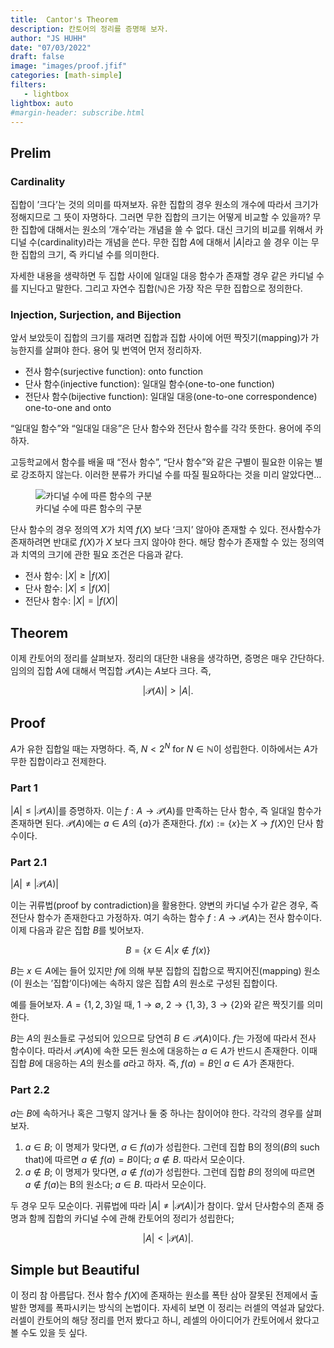 ```yaml
---
title:  Cantor's Theorem
description: 칸토어의 정리를 증명해 보자.  
author: "JS HUHH"
date: "07/03/2022"
draft: false
image: "images/proof.jfif"
categories: [math-simple]
filters:
   - lightbox
lightbox: auto
#margin-header: subscribe.html
---
```


## Prelim

### Cardinality
집합이 '크다'는 것의 의미를 따져보자. 유한 집합의 경우 원소의 개수에 따라서 크기가 정해지므로 그 뜻이 자명하다. 그러면 무한 집합의 크기는 어떻게 비교할 수 있을까? 무한 집합에 대해서는 원소의 '개수'라는 개념을 쓸 수 없다. 대신 크기의 비교를 위해서 카디널 수(cardinality)라는 개념을 쓴다. 무한 집합 $A$에 대해서 $|A|$라고 쓸 경우 이는 무한 집합의 크기, 즉 카디널 수를 의미한다. 

자세한 내용을 생략하면 두 집합 사이에 일대일 대응 함수가 존재할 경우 같은 카디널 수를 지닌다고 말한다. 그리고 자연수 집합($\mathbb N$)은 가장 작은 무한 집합으로 정의한다. 

### Injection, Surjection, and Bijection 

앞서 보았듯이 집합의 크기를 재려면 집합과 집합 사이에 어떤 짝짓기(mapping)가 가능한지를 살펴야 한다. 용어 및 번역어 먼저 정리하자. 

- 전사 함수(surjective function): onto function
- 단사 함수(injective function): 일대일 함수(one-to-one function)
- 전단사 함수(bijective function): 일대일 대응(one-to-one correspondence) one-to-one and onto 

"일대일 함수"와 "일대일 대응"은 단사 함수와 전단사 함수를 각각 뜻한다. 용어에 주의하자.  

:::{.column-margin}
고등학교에서 함수를 배울 때 "전사 함수", "단사 함수"와 같은 구별이 필요한 이유는 별로 강조하지 않는다. 이러한 분류가 카디널 수를 따질 필요하다는 것을 미리 알았다면... 
:::

::: {layout="[-25, 50, -25]"  layout-valign="bottom"}
![카디널 수에 따른 함수의 구분](images/four-functions.png)
:::

단사 함수의 경우 정의역 $X$가 치역 $f(X)$ 보다 '크지' 않아야 존재할 수 있다. 전사함수가 존재하려면 반대로 $f(X)$가 $X$ 보다 크지 않아야 한다. 해당 함수가 존재할 수 있는 정의역과 치역의 크기에 관한 필요 조건은 다음과 같다.  

- 전사 함수: $|X| \geq |f(X)|$
- 단사 함수: $|X| \leq |f(X)|$
- 전단사 함수: $|X| = |f(X)|$

## Theorem 

이제 칸토어의 정리를 살펴보자. 정리의 대단한 내용을 생각하면, 증명은 매우 간단하다. 임의의 집합 $A$에 대해서 멱집합 $\mathcal P (A)$는 $A$보다 크다. 즉, 

$$
|\mathcal P(A)| > |A|.
$$

## Proof 

$A$가 유한 집합일 때는 자명하다. 즉, $N < 2^N$ for $N \in \mathbb N$이 성립한다. 이하에서는 $A$가 무한 집합이라고 전제한다. 

### Part 1 

$|A| \leq |\mathcal P (A)|$를 증명하자. 이는 $f: A \to \mathcal P(A)$를 만족하는 단사 함수, 즉 일대일 함수가 존재하면 된다. $\mathcal P(A)$에는 $a \in A$의 $\{ a \}$가 존재한다. $f(x) := \{ x \}$는 $X \to f(X)$인 단사 함수이다.  

### Part 2.1
$|A| \neq |\mathcal P (A)|$

이는 귀류법(proof by contradiction)을 활용한다. 양변의 카디널 수가 같은 경우, 즉 전단사 함수가 존재한다고 가정하자. 여기 속하는 함수 $f: A \to \mathcal P(A)$는 전사 함수이다. 이제 다음과 같은 집합 $B$를 빚어보자. 

$$
B = \{ x \in A| x \notin f(x) \}
$$

$B$는 $x \in A$에는 들어 있지만 $f$에 의해 부분 집합의 집합으로 짝지어진(mapping) 원소(이 원소는 '집합'이다)에는 속하지 않은 집합 $A$의 원소로 구성된 집합이다. 

:::{.column-margin}
예를 들어보자. $A = \{1,2,3\}$일 때, $1 \to \emptyset$, $2 \to \{ 1, 3\}$, $3 \to \{ 2\}$와 같은 짝짓기를 의미한다. 
:::

$B$는 $A$의 원소들로 구성되어 있으므로 당연히 $B \in \mathcal P(A)$이다. $f$는 가정에 따라서 전사 함수이다. 따라서 $\mathcal P(A)$에 속한 모든 원소에 대응하는 $a \in A$가 반드시 존재한다. 이때 집합 $B$에 대응하는 $A$의 원소를 $a$라고 하자. 즉, $f(a) = B$인 $a \in A$가 존재한다.  

### Part 2.2

$a$는 $B$에 속하거나 혹은 그렇지 않거나 둘 중 하나는 참이어야 한다. 각각의 경우를 살펴보자. 

1. $a \in B$; 이 명제가 맞다면, $a \in f(a)$가 성립한다. 그런데 집합 B의 정의($B$의 such that)에 따르면 $a \notin f(a) = B$이다; $a \notin B.$ 따라서 모순이다. 
2. $a \notin B$; 이 명제가 맞다면, $a \notin f(a)$가 성립한다. 그런데 집합 $B$의 정의에 따르면 $a \notin f(a)$는 B의 원소다; $a \in B.$ 따라서 모순이다.

두 경우 모두 모순이다. 귀류법에 따라 $|A| \neq |\mathcal P(A)|$가 참이다. 앞서 단사함수의 존재 증명과 함께 집합의 카디널 수에 관해 칸토어의 정리가 성립한다; 

$$
|A| < |\mathcal P (A)|.
$$

## Simple but Beautiful 

이 정리 참 아름답다. 전사 함수 $f(X)$에 존재하는 원소를 폭탄 삼아 잘못된 전제에서 출발한 명제를 폭파시키는 방식의 논법이다. 자세히 보면 이 정리는 러셀의 역설과 닮았다. 러셀이 칸토어의 해당 정리를 먼저 봤다고 하니, 레셀의 아이디어가 칸토어에서 왔다고 볼 수도 있을 듯 싶다. 

